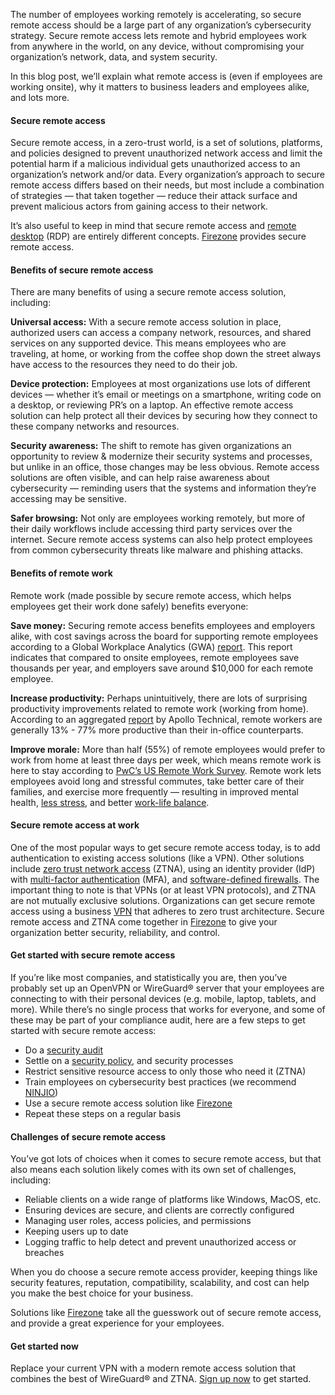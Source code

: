The number of employees working remotely is accelerating, so secure remote
access should be a large part of any organization’s cybersecurity strategy.
Secure remote access lets remote and hybrid employees work from anywhere in the
world, on any device, without compromising your organization’s network, data,
and system security.

In this blog post, we’ll explain what remote access is (even if employees are
working onsite), why it matters to business leaders and employees alike, and
lots more.

#### Secure remote access

Secure remote access, in a zero-trust world, is a set of solutions, platforms,
and policies designed to prevent unauthorized network access and limit the
potential harm if a malicious individual gets unauthorized access to an
organization’s network and/or data. Every organization’s approach to secure
remote access differs based on their needs, but most include a combination of
strategies — that taken together — reduce their attack surface and prevent
malicious actors from gaining access to their network.

It’s also useful to keep in mind that secure remote access and
[remote desktop](https://www.techtarget.com/searchenterprisedesktop/definition/remote-desktop/)
(RDP) are entirely different concepts. [Firezone](https://www.firezone.dev/)
provides secure remote access.

#### Benefits of secure remote access

There are many benefits of using a secure remote access solution, including:

**Universal access:** With a secure remote access solution in place, authorized
users can access a company network, resources, and shared services on any
supported device. This means employees who are traveling, at home, or working
from the coffee shop down the street always have access to the resources they
need to do their job.

**Device protection:** Employees at most organizations use lots of different
devices — whether it’s email or meetings on a smartphone, writing code on a
desktop, or reviewing PR’s on a laptop. An effective remote access solution can
help protect all their devices by securing how they connect to these company
networks and resources.

**Security awareness:** The shift to remote has given organizations an
opportunity to review & modernize their security systems and processes, but
unlike in an office, those changes may be less obvious. Remote access solutions
are often visible, and can help raise awareness about cybersecurity — reminding
users that the systems and information they’re accessing may be sensitive.

**Safer browsing:** Not only are employees working remotely, but more of their
daily workflows include accessing third party services over the internet. Secure
remote access systems can also help protect employees from common cybersecurity
threats like malware and phishing attacks.

#### Benefits of remote work

Remote work (made possible by secure remote access, which helps employees get
their work done safely) benefits everyone:

**Save money:** Securing remote access benefits employees and employers alike,
with cost savings across the board for supporting remote employees according to
a Global Workplace Analytics (GWA)
[report](https://globalworkplaceanalytics.com/resources/costs-benefits). This
report indicates that compared to onsite employees, remote employees save
thousands per year, and employers save around $10,000 for each remote employee.

**Increase productivity:** Perhaps unintuitively, there are lots of surprising
productivity improvements related to remote work (working from home). According
to an aggregated
[report](https://www.apollotechnical.com/working-from-home-productivity-statistics/)
by Apollo Technical, remote workers are generally 13% - 77% more productive than
their in-office counterparts.

**Improve morale:** More than half (55%) of remote employees would prefer to
work from home at least three days per week, which means remote work is here to
stay according to
[PwC’s US Remote Work Survey](https://www.pwc.com/us/en/services/consulting/business-transformation/library/covid-19-us-remote-work-survey.html).
Remote work lets employees avoid long and stressful commutes, take better care
of their families, and exercise more frequently — resulting in improved mental
health,
[less stress](https://www.flexjobs.com/blog/post/exploring-the-impact-of-remote-work-on-mental-health-and-the-workplace/),
and better
[work-life balance](https://resources.owllabs.com/blog/remote-work-life-balance).

#### Secure remote access at work

One of the most popular ways to get secure remote access today, is to add
authentication to existing access solutions (like a VPN). Other solutions
include
[zero trust network access](https://www.gartner.com/en/information-technology/glossary/zero-trust-network-access-ztna-/)
(ZTNA), using an identity provider (IdP) with
[multi-factor authentication](https://www.cisa.gov/resources-tools/resources/multi-factor-authentication-mfa)
(MFA), and
[software-defined firewalls](https://www.cisa.gov/news-events/news/understanding-firewalls-home-and-small-office-use).
The important thing to note is that VPNs (or at least VPN protocols), and ZTNA
are not mutually exclusive solutions. Organizations can get secure remote access
using a business [VPN](https://www.firezone.dev/) that adheres to zero trust
architecture. Secure remote access and ZTNA come together in
[Firezone](https://www.firezone.dev/) to give your organization better security,
reliability, and control.

#### Get started with secure remote access

If you’re like most companies, and statistically you are, then you’ve probably
set up an OpenVPN or WireGuard® server that your employees are connecting to
with their personal devices (e.g. mobile, laptop, tablets, and more). While
there’s no single process that works for everyone, and some of these may be part
of your compliance audit, here are a few steps to get started with secure remote
access:

- Do a [security audit](https://www.auditboard.com/blog/what-is-security-audit/)
- Settle on a
  [security policy](https://www.varonis.com/blog/what-is-a-security-policy), and
  security processes
- Restrict sensitive resource access to only those who need it (ZTNA)
- Train employees on cybersecurity best practices (we recommend
  [NINJIO](https://ninjio.com/))
- Use a secure remote access solution like [Firezone](https://www.firezone.dev/)
- Repeat these steps on a regular basis

#### Challenges of secure remote access

You’ve got lots of choices when it comes to secure remote access, but that also
means each solution likely comes with its own set of challenges, including:

- Reliable clients on a wide range of platforms like Windows, MacOS, etc.
- Ensuring devices are secure, and clients are correctly configured
- Managing user roles, access policies, and permissions
- Keeping users up to date
- Logging traffic to help detect and prevent unauthorized access or breaches

When you do choose a secure remote access provider, keeping things like security
features, reputation, compatibility, scalability, and cost can help you make the
best choice for your business.

Solutions like [Firezone](https://www.firezone.dev/) take all the guesswork out
of secure remote access, and provide a great experience for your employees.

#### Get started now

Replace your current VPN with a modern remote access solution that combines the
best of WireGuard® and ZTNA. [Sign up now](https://app.firezone.dev/sign_up) to
get started.

